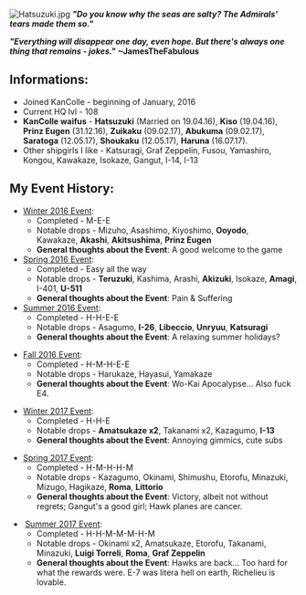 
[[File:Hatsuzuki.jpg|thumb]]
'''''"Do you know why the seas are salty? The Admirals' tears made them so."'''''

'''''"Everything will disappear one day, even hope. But there's always one thing that remains - jokes."''''' '''~JamesTheFabulous'''

==Informations:==
* Joined KanColle - beginning of January, 2016
* Current HQ lvl - 108
* '''KanColle waifus''' - '''Hatsuzuki''' (Married on 19.04.16), '''Kiso''' (19.04.16), '''Prinz Eugen''' (31.12.16), '''Zuikaku''' (09.02.17), '''Abukuma''' (09.02.17), '''Saratoga''' (12.05.17), '''Shoukaku''' (12.05.17), '''Haruna''' (16.07.17).
* Other shipgirls I like - Katsuragi, Graf Zeppelin, Fusou, Yamashiro, Kongou, Kawakaze, Isokaze, Gangut, I-14, I-13
== My Event History:==
*[[Winter 2016 Event]]:
**Completed - M-E-E
**Notable drops - Mizuho, Asashimo, Kiyoshimo, '''Ooyodo''', Kawakaze, '''Akashi''', '''Akitsushima''', '''Prinz Eugen'''
**'''General thoughts about the Event''': A good welcome to the game
*[[Spring 2016 Event]]:
**Completed - Easy all the way
**Notable drops - '''Teruzuki''', Kashima, Arashi, '''Akizuki''', Isokaze, '''Amagi''', I-401, '''U-511'''
**'''General thoughts about the Event''': Pain & Suffering
*[[Summer 2016 Event]]:
**Completed - H-H-E-E
**Notable drops - Asagumo, '''I-26''', '''Libeccio''', '''Unryuu''', '''Katsuragi'''
**'''General thoughts about the Event''': A relaxing summer holidays?

* [http://kancolle.wikia.com/wiki/Fall_2016_Event Fall 2016 Event]:
** Completed - H-M-H-E-E
** Notable drops - Harukaze, Hayasui, Yamakaze
** '''General thoughts about the Event''': Wo-Kai Apocalypse... Also fuck E4.

* [http://kancolle.wikia.com/wiki/Winter_2017_Event Winter 2017 Event]:
** Completed - H-H-E
** Notable drops - '''Amatsukaze x2''', Takanami x2, Kazagumo, '''I-13'''
** '''General thoughts about the Event''': Annoying gimmics, cute subs

* [http://kancolle.wikia.com/wiki/Spring_2017_Event Spring 2017 Event]:
** Completed - H-M-H-H-M
** Notable drops - Kazagumo, Okinami, Shimushu, Etorofu, Minazuki, Mizugo, Hagikaze, '''Roma''', '''Littorio'''
** '''General thoughts about the Event''': Victory, albeit not without regrets; Gangut's a good girl; Hawk planes are cancer.

* ''' '''[http://kancolle.wikia.com/wiki/Summer_2017_Event Summer 2017 Event]:
** Completed - H-H-M-M-M-H-M
** Notable drops - Okinami x2, Amatsukaze, Etorofu, Takanami, Minazuki, '''Luigi Torreli''', '''Roma''', '''Graf Zeppelin'''
** '''General thoughts about the Event''': Hawks are back... Too hard for what the rewards were. E-7 was litera hell on earth, Richelieu is lovable.